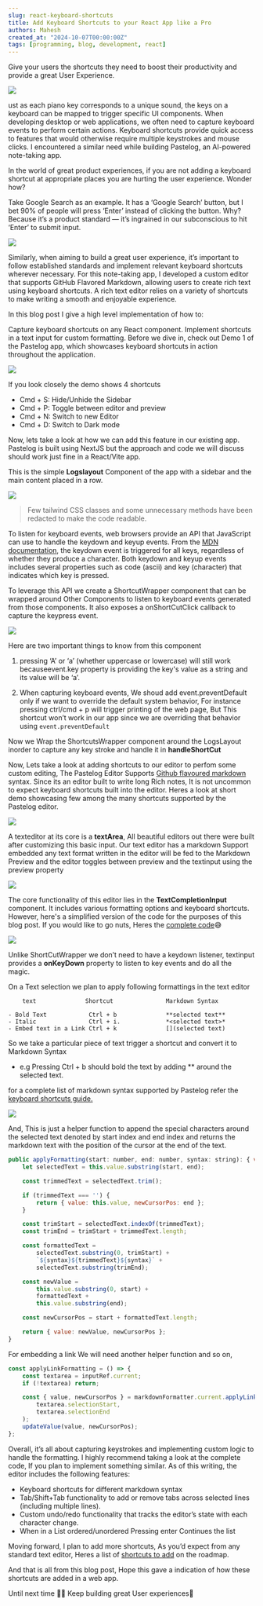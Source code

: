 ```yaml
---
slug: react-keyboard-shortcuts
title: Add Keyboard Shortcuts to your React App like a Pro
authors: Mahesh
created_at: "2024-10-07T00:00:00Z"
tags: [programming, blog, development, react]
---
```



Give your users the shortcuts they need to boost their productivity and provide a great User Experience.

![](https://miro.medium.com/v2/resize:fit:2000/format:webp/0*xgVNPVSSJ01Jj3UX.jpg)
<Caption caption="Image source hidraupianobenches.com" />

ust as each piano key corresponds to a unique sound, the keys on a keyboard can be mapped to trigger specific UI components. When developing desktop or web applications, we often need to capture keyboard events to perform certain actions. Keyboard shortcuts provide quick access to features that would otherwise require multiple keystrokes and mouse clicks. I encountered a similar need while building Pastelog, an AI-powered note-taking app.

In the world of great product experiences, if you are not adding a keyboard shortcut at appropriate places you are hurting the user experience. Wonder how?

Take Google Search as an example. It has a ‘Google Search’ button, but I bet 90% of people will press ‘Enter’ instead of clicking the button. Why? Because it’s a product standard — it’s ingrained in our subconscious to hit ‘Enter’ to submit input.

![](https://miro.medium.com/v2/resize:fit:1400/format:webp/1*u9q4PfTQ0bkg5LsOegDMyQ.png)

Similarly, when aiming to build a great user experience, it’s important to follow established standards and implement relevant keyboard shortcuts wherever necessary. For this note-taking app, I developed a custom editor that supports GitHub Flavored Markdown, allowing users to create rich text using keyboard shortcuts. A rich text editor relies on a variety of shortcuts to make writing a smooth and enjoyable experience.

In this blog post I give a high level implementation of how to:

Capture keyboard shortcuts on any React component.
Implement shortcuts in a text input for custom formatting.
Before we dive in, check out Demo 1 of the Pastelog app, which showcases keyboard shortcuts in action throughout the application.

![](https://miro.medium.com/v2/resize:fit:2000/format:webp/1*cIfzEStdDe1Ek9s60Am7ow.gif)
<Caption caption="Demo of Keyboard shortcuts in Action on the Pastelog app" />

If you look closely the demo shows 4 shortcuts

- Cmd + S: Hide/Unhide the Sidebar
- Cmd + P: Toggle between editor and preview
- Cmd + N: Switch to new Editor
- Cmd + D: Switch to Dark mode

Now, lets take a look at how we can add this feature in our existing app. Pastelog is built using NextJS but the approach and code we will discuss should work just fine in a React/Vite app.

This is the simple **Logslayout** Component of the app with a sidebar and the main content placed in a row.

![](https://miro.medium.com/v2/resize:fit:1400/format:webp/1*b01wpEowm75QgBpSa5MMzQ.png)

> Few tailwind CSS classes and some unnecessary methods have been redacted to make the code readable.


To listen for keyboard events, web browsers provide an API that JavaScript can use to handle the keydown and keyup events.
From the [MDN documentation](https://developer.mozilla.org/en-US/docs/Web/API/Element/keydown_event), the keydown event is triggered for all keys, regardless of whether they produce a character. Both keydown and keyup events includes several properties such as code (ascii) and key (character) that indicates which key is pressed.

To leverage this API we create a ShortcutWrapper component that can be wrapped around Other Components to listen to keyboard events generated from those components. It also exposes a onShortCutClick callback to capture the keypress event.


![](https://miro.medium.com/v2/resize:fit:1400/format:webp/1*9dtsMk-uwKG1_oqcimfSow.png)

Here are two important things to know from this component

1. pressing ‘A’ or ‘a’ (whether uppercase or lowercase) will still work becauseevent.key property is providing the key's value as a string and its value will be ‘a’.

2. When capturing keyboard events, We shoud add event.preventDefault only if we want to override the default system behavior, For instance pressing ctrl/cmd + p will trigger printing of the web page, But This shortcut won’t work in our app since we are overriding that behavior using `event.preventDefault`

Now we Wrap the ShortcutsWrapper component around the LogsLayout inorder to capture any key stroke and handle it in **handleShortCut**

Now, Lets take a look at adding shortcuts to our editor to perfom some custom editing, The Pastelog Editor Supports [Github flavoured markdown](https://docs.github.com/en/get-started/writing-on-github/getting-started-with-writing-and-formatting-on-github/basic-writing-and-formatting-syntax) syntax. Since its an editor built to write long Rich notes, It is not uncommon to expect keyboard shortcuts built into the editor. Heres a look at short demo showcasing few among the many shortcuts supported by the Pastelog editor.

![](https://miro.medium.com/v2/resize:fit:2000/format:webp/1*-Au_S9PuZujekkZQAcr6YA.gif)

A texteditor at its core is a **textArea**, All beautiful editors out there were built after customizing this basic input. Our text editor has a markdown Support embedded any text format written in the editor will be fed to the Markdown Preview and the editor toggles between preview and the textinput using the preview property

![](https://miro.medium.com/v2/resize:fit:2000/format:webp/1*Nndte2bJDLpcszLZqoRljg.png)

The core functionality of this editor lies in the **TextCompletionInput** component. It includes various formatting options and keyboard shortcuts. However, here's a simplified version of the code for the purposes of this blog post. If you would like to go nuts, Heres the [complete code](https://github.com/maheshj01/pastelog/blob/main/src/app/(main)/_components/completion.tsx)😅

![](https://miro.medium.com/v2/resize:fit:1400/format:webp/1*ol7twXM81N2D2VdWO8eWgg.png)


Unlike ShortCutWrapper we don’t need to have a keydown listener, textinput provides a **onKeyDown** property to listen to key events and do all the magic.

On a Text selection we plan to apply following formattings in the text editor

```
    text              Shortcut               Markdown Syntax

- Bold Text            Ctrl + b              **selected text**
- Italic               Ctrl + i.             *<selected text>*
- Embed text in a Link Ctrl + k              [](selected text)
```

So we take a particular piece of text trigger a shortcut and convert it to Markdown Syntax
- e.g Pressing Ctrl + b should bold the text by adding ** around the selected text.

for a complete list of markdown syntax supported by Pastelog refer the [keyboard shortcuts guide.](https://pastelog.vercel.app/logs/publish/shortcuts)

![](https://miro.medium.com/v2/resize:fit:1400/format:webp/1*I3jEN8SlDQMj--KLpAocKw.png)

And, This is just a helper function to append the special characters around the selected text denoted by start index and end index and returns the markdown text with the position of the cursor at the end of the text.

```js
public applyFormatting(start: number, end: number, syntax: string): { value: string, newCursorPos: number } {
    let selectedText = this.value.substring(start, end);

    const trimmedText = selectedText.trim();

    if (trimmedText === '') {
        return { value: this.value, newCursorPos: end };
    }

    const trimStart = selectedText.indexOf(trimmedText);
    const trimEnd = trimStart + trimmedText.length;

    const formattedText =
        selectedText.substring(0, trimStart) +
        `${syntax}${trimmedText}${syntax}` +
        selectedText.substring(trimEnd);

    const newValue =
        this.value.substring(0, start) +
        formattedText +
        this.value.substring(end);

    const newCursorPos = start + formattedText.length;

    return { value: newValue, newCursorPos };
}
```
For embedding a link We will need another helper function and so on,

```js
const applyLinkFormatting = () => {
    const textarea = inputRef.current;
    if (!textarea) return;

    const { value, newCursorPos } = markdownFormatter.current.applyLinkFormatting(
        textarea.selectionStart,
        textarea.selectionEnd
    );
    updateValue(value, newCursorPos);
};
```

Overall, it’s all about capturing keystrokes and implementing custom logic to handle the formatting. I highly recommend taking a look at the complete code, If you plan to implement something similar. As of this writing, the editor includes the following features:

- Keyboard shortcuts for different markdown syntax
- Tab/Shift+Tab functionality to add or remove tabs across selected lines (including multiple lines).
- Custom undo/redo functionality that tracks the editor’s state with each character change.
- When in a List ordered/unordered Pressing enter Continues the list

Moving forward, I plan to add more shortcuts, As you’d expect from any standard text editor, Heres a list of [shortcuts to add](https://github.com/maheshj01/pastelog/issues/35) on the roadmap.

And that is all from this blog post, Hope this gave a indication of how these shortcuts are added in a web app.

Until next time 👋🏻 Keep building great User experiences🚀
